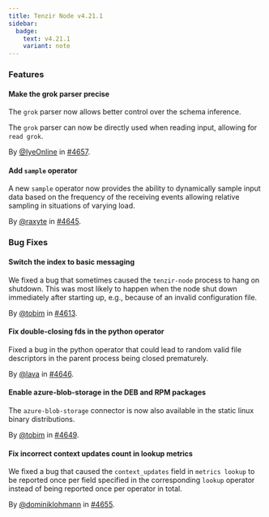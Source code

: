 ```yaml
---
title: Tenzir Node v4.21.1
sidebar:
  badge:
    text: v4.21.1
    variant: note
---
```


### Features

#### Make the grok parser precise

The `grok` parser now allows better control over the schema inference.

The `grok` parser can now be directly used when reading input, allowing for
`read grok`.

By [@IyeOnline](https://github.com/IyeOnline) in [#4657](https://github.com/tenzir/tenzir/pull/4657).

#### Add `sample` operator

A new `sample` operator now provides the ability to dynamically sample input
data based on the frequency of the receiving events allowing relative sampling
in situations of varying load.

By [@raxyte](https://github.com/raxyte) in [#4645](https://github.com/tenzir/tenzir/pull/4645).

### Bug Fixes

#### Switch the index to basic messaging

We fixed a bug that sometimes caused the `tenzir-node` process to hang on
shutdown. This was most likely to happen when the node shut down immediately
after starting up, e.g., because of an invalid configuration file.

By [@tobim](https://github.com/tobim) in [#4613](https://github.com/tenzir/tenzir/pull/4613).

#### Fix double-closing fds in the python operator

Fixed a bug in the python operator that could lead to random valid file
descriptors in the parent process being closed prematurely.

By [@lava](https://github.com/lava) in [#4646](https://github.com/tenzir/tenzir/pull/4646).

#### Enable azure-blob-storage in the DEB and RPM packages

The `azure-blob-storage` connector is now also available in the static linux
binary distributions.

By [@tobim](https://github.com/tobim) in [#4649](https://github.com/tenzir/tenzir/pull/4649).

#### Fix incorrect context updates count in lookup metrics

We fixed a bug that caused the `context_updates` field in `metrics lookup` to be
reported once per field specified in the corresponding `lookup` operator instead
of being reported once per operator in total.

By [@dominiklohmann](https://github.com/dominiklohmann) in [#4655](https://github.com/tenzir/tenzir/pull/4655).
